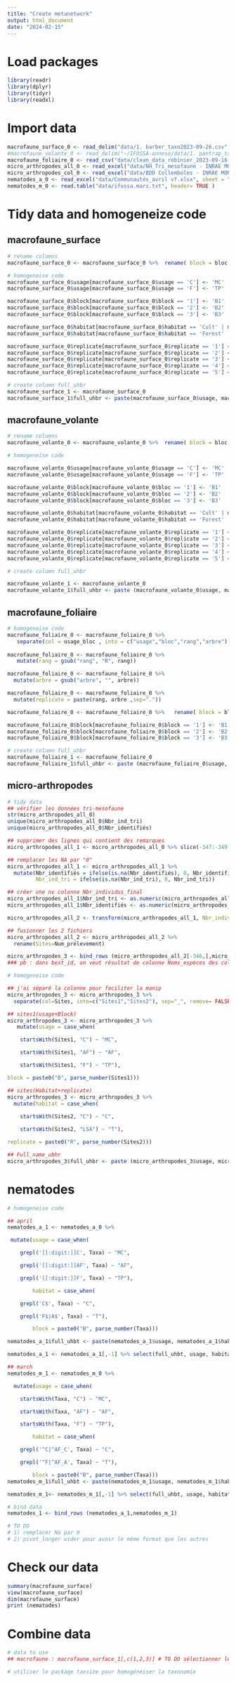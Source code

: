 ```yaml
---
title: "Create metanetwork"
output: html_document
date: "2024-02-15"
---
```


# Load packages

```r
library(readr)
library(dplyr)
library(tidyr)
library(readxl)
```

# Import data

```r
macrofaune_surface_0 <- read_delim("data/1. barber_taxo2023-09-26.csv", show_col_types = FALSE)[,-1]
#macrofaune_volante_0 <- read_delim("~/IFOSSA-anneso/data/1. pantrap_taxo2023-09-08.csv", show_col_types = FALSE)[,-1] # doesn't work for me (anne-so)
macrofaune_foliaire_0 <- read_csv("data/clean_data_robinier_2023-09-16.csv", show_col_types =  FALSE)
micro_arthropodes_all_0 <- read_excel("data/NH_Tri_mesofaune - INRAE MONTPELLER_AM_MH.xlsx")
micro_arthropodes_col_0 <- read_excel("data/BDD Collemboles - INRAE MONTPELLIER.xlsx")
nematodes_a_0 <- read_excel("data/Communautés_avril vf.xlsx", sheet = "Feuil1")
nematodes_m_0 <- read.table("data/ifossa.mars.txt", header= TRUE )
```

# Tidy data and homogeneize code

## macrofaune_surface

```r
# rename columns
macrofaune_surface_0 <- macrofaune_surface_0 %>%  rename( block = bloc, replicate = rep )

# homogeneise code
macrofaune_surface_0$usage[macrofaune_surface_0$usage == 'C'] <- 'MC'
macrofaune_surface_0$usage[macrofaune_surface_0$usage == 'F'] <- 'TP'

macrofaune_surface_0$block[macrofaune_surface_0$block == '1'] <- 'B1'
macrofaune_surface_0$block[macrofaune_surface_0$block == '2'] <- 'B2'
macrofaune_surface_0$block[macrofaune_surface_0$block == '3'] <- 'B3'

macrofaune_surface_0$habitat[macrofaune_surface_0$habitat == 'Cult' | macrofaune_surface_0$habitat == 'cult' ] <- 'C'
macrofaune_surface_0$habitat[macrofaune_surface_0$habitat == 'Forest' | macrofaune_surface_0$habitat == 'LSA' ] <- 'T'

macrofaune_surface_0$replicate[macrofaune_surface_0$replicate == '1'] <- 'R1'
macrofaune_surface_0$replicate[macrofaune_surface_0$replicate == '2'] <- 'R2'
macrofaune_surface_0$replicate[macrofaune_surface_0$replicate == '3'] <- 'R3'
macrofaune_surface_0$replicate[macrofaune_surface_0$replicate == '4'] <- 'R4'
macrofaune_surface_0$replicate[macrofaune_surface_0$replicate == '5'] <- 'R5'

# create column full_uhbr
macrofaune_surface_1 <- macrofaune_surface_0
macrofaune_surface_1$full_uhbr <- paste(macrofaune_surface_0$usage, macrofaune_surface_0$habitat, macrofaune_surface_0$block, macrofaune_surface_0$replicate, sep = "_")
```

## macrofaune_volante

```r
# rename columns
macrofaune_volante_0 <- macrofaune_volante_0 %>%  rename( block = bloc, replicate = rep )

# homogeneise code

macrofaune_volante_0$usage[macrofaune_volante_0$usage == 'C'] <- 'MC'
macrofaune_volante_0$usage[macrofaune_volante_0$usage == 'F'] <- 'TP'

macrofaune_volante_0$block[macrofaune_volante_0$bloc == '1'] <- 'B1'
macrofaune_volante_0$block[macrofaune_volante_0$bloc == '2'] <- 'B2'
macrofaune_volante_0$block[macrofaune_volante_0$bloc == '3'] <- 'B3'

macrofaune_volante_0$habitat[macrofaune_volante_0$habitat == 'Cult' | macrofaune_volante_0$habitat == 'cult' ] <- 'C'
macrofaune_volante_0$habitat[macrofaune_volante_0$habitat == 'Forest' | macrofaune_volante_0$habitat == 'LSA' ] <- 'T'

macrofaune_volante_0$replicate[macrofaune_volante_0$replicate == '1'] <- 'R1'
macrofaune_volante_0$replicate[macrofaune_volante_0$replicate == '2'] <- 'R2'
macrofaune_volante_0$replicate[macrofaune_volante_0$replicate == '3'] <- 'R3'
macrofaune_volante_0$replicate[macrofaune_volante_0$replicate == '4'] <- 'R4'
macrofaune_volante_0$replicate[macrofaune_volante_0$replicate == '5'] <- 'R5'

# create column full_uhbr

macrofaune_volante_1 <- macrofaune_volante_0
macrofaune_volante_1$full_uhbr <- paste (macrofaune_volante_0$usage, macrofaune_volante_0$habitat, macrofaune_volante_0$block, macrofaune_volante_0$replicate, sep = "_")
```

## macrofaune_foliaire

```r
# homogeneise code
macrofaune_foliaire_0 <- macrofaune_foliaire_0 %>% 
   separate(col = usage_bloc , into = c("usage","bloc","rang","arbre"), sep = "_")
  
macrofaune_foliaire_0 <- macrofaune_foliaire_0 %>% 
   mutate(rang = gsub("rang", "R", rang)) 

macrofaune_foliaire_0 <- macrofaune_foliaire_0 %>% 
  mutate(arbre = gsub("arbre", "", arbre))

macrofaune_foliaire_0 <- macrofaune_foliaire_0 %>% 
  mutate(replicate = paste(rang, arbre ,sep="."))

macrofaune_foliaire_0 <- macrofaune_foliaire_0 %>%   rename( block = bloc )

macrofaune_foliaire_0$block[macrofaune_foliaire_0$block == '1'] <- 'B1'
macrofaune_foliaire_0$block[macrofaune_foliaire_0$block == '2'] <- 'B2'
macrofaune_foliaire_0$block[macrofaune_foliaire_0$block == '3'] <- 'B3'

# create column full_uhbr
macrofaune_foliaire_1 <- macrofaune_foliaire_0
macrofaune_foliaire_1$full_uhbr <- paste (macrofaune_foliaire_0$usage, macrofaune_foliaire_0$block, macrofaune_foliaire_0$replicate, sep = "_")
```

## micro-arthropodes 

```r
# tidy data
## vérifier les données tri-mesofaune 
str(micro_arthropodes_all_0)
unique(micro_arthropodes_all_0$Nbr_ind_tri)
unique(micro_arthropodes_all_0$Nbr_identifiés)

## supprimer des lignes qui contient des remarques 
micro_arthropodes_all_1 <- micro_arthropodes_all_0 %>% slice(-347:-349)

## remplacer les NA par "0"
micro_arthropodes_all_1 <- micro_arthropodes_all_1 %>%
  mutate(Nbr_identifiés = ifelse(is.na(Nbr_identifiés), 0, Nbr_identifiés),
         Nbr_ind_tri = ifelse(is.na(Nbr_ind_tri), 0, Nbr_ind_tri))

## créer une nv colonne Nbr_individus_final
micro_arthropodes_all_1$Nbr_ind_tri <- as.numeric(micro_arthropodes_all_1$Nbr_ind_tri)
micro_arthropodes_all_1$Nbr_identifiés <- as.numeric(micro_arthropodes_all_1$Nbr_identifiés) 

micro_arthropodes_all_2 <- transform(micro_arthropodes_all_1, Nbr_individus_final = Nbr_ind_tri - Nbr_identifiés)

## fusionner les 2 fichiers 
micro_arthropodes_all_2 <- micro_arthropodes_all_2 %>% 
  rename(Sites=Num_prélevement)

micro_arthropodes_3 <- bind_rows (micro_arthropodes_all_2[-346,],micro_arthropodes_col_0)
### pb : dans best_id, on veut résultat de colonne Noms_espèces des col ### TO DO
```

```r
# homogeneise code

## j'ai séparé la colonne pour faciliter la manip 
micro_arthropodes_3 <- micro_arthropodes_3 %>% 
  separate(col=Sites, into=c("Sites1","Sites2"), sep="_", remove= FALSE)

## sites1(usage+Block)
micro_arthropodes_3 <- micro_arthropodes_3 %>% 
   mutate(usage = case_when(

    startsWith(Sites1, "C") ~ "MC",

    startsWith(Sites1, "AF") ~ "AF",

    startsWith(Sites1, "F") ~ "TP"),

block = paste0("B", parse_number(Sites1)))

## sites(Habitat+replicate)
micro_arthropodes_3 <- micro_arthropodes_3 %>% 
  mutate(habitat = case_when(
    
    startsWith(Sites2, "C") ~ "C",

    startsWith(Sites2, "LSA") ~ "T"),

replicate = paste0("R", parse_number(Sites2)))

## Full_name_ubhr
micro_arthropodes_3$full_uhbr <- paste (micro_arthropodes_3$usage, micro_arthropodes_3$habitat, micro_arthropodes_3$block, micro_arthropodes_3$replicate, sep = "_")
```

# nematodes

```r
# homogeneise code

## april
nematodes_a_1 <- nematodes_a_0 %>%

 mutate(usage = case_when(

    grepl('[[:digit:]]C', Taxa) ~ "MC",

    grepl('[[:digit:]]AF', Taxa) ~ "AF",

    grepl('[[:digit:]]F', Taxa) ~ "TP"),

        habitat = case_when(

    grepl('C$', Taxa) ~ "C",

    grepl('F$|A$', Taxa) ~ "T"),

        block = paste0("B", parse_number(Taxa)))

nematodes_a_1$full_uhbt <- paste(nematodes_a_1$usage, nematodes_a_1$habitat, nematodes_a_1$block, sep="_")

nematodes_a_1 <- nematodes_a_1[,-1] %>% select(full_uhbt, usage, habitat, block, everything())

## march
nematodes_m_1 <- nematodes_m_0 %>%

  mutate(usage = case_when(

    startsWith(Taxa, "C") ~ "MC",

    startsWith(Taxa, "AF") ~ "AF",

    startsWith(Taxa, "F") ~ "TP"),

        habitat = case_when(

    grepl('^C|^AF_C', Taxa) ~ "C",

    grepl('^F|^AF_A', Taxa) ~ "T"),

        block = paste0("B", parse_number(Taxa)))
nematodes_m_1$full_uhbt <- paste(nematodes_m_1$usage, nematodes_m_1$habitat, nematodes_m_1$block, sep="_")

nematodes_m_1<- nematodes_m_1[,-1] %>% select(full_uhbt, usage, habitat, block, everything()) # je n'est poas inclu time 

# bind data
nematodes_1 <- bind_rows (nematodes_a_1,nematodes_m_1)

# TO DO
# 1) remplacer Na par 0
# 2) pivot_longer wider pour avoir le même format que les autres
```

# Check our data

```r
summary(macrofaune_surface)
view(macrofaune_surface)
dim(macrofaune_surface)
print (nematodes)
```

# Combine data

```r
# data to use
## macrofaune : macrofaune_surface_1[,c(1,2,3)] # TO DO sélectionner les colonnes à utiliser pour chaque fichier

# utiliser le package taxsize pour homogénéiser la taxonomie
```



